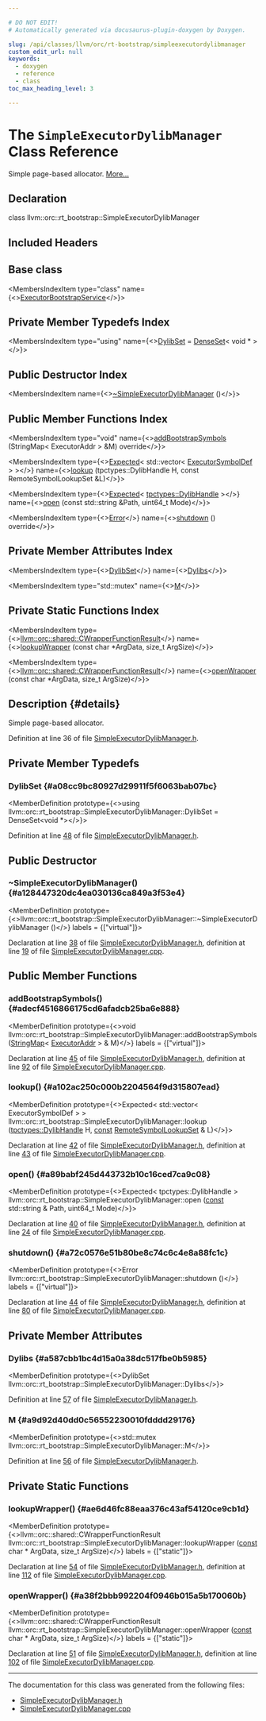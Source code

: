```yaml
---

# DO NOT EDIT!
# Automatically generated via docusaurus-plugin-doxygen by Doxygen.

slug: /api/classes/llvm/orc/rt-bootstrap/simpleexecutordylibmanager
custom_edit_url: null
keywords:
  - doxygen
  - reference
  - class
toc_max_heading_level: 3

---
```





# The `SimpleExecutorDylibManager` Class Reference

<DoxygenPage pluginConfig={pluginConfig}>

Simple page-based allocator. <a href="#details">More...</a>

## Declaration

<CodeBlock>class llvm::orc::rt_bootstrap::SimpleExecutorDylibManager</CodeBlock>

## Included Headers

<IncludesList>
<IncludesListItem
  filePath="llvm/ExecutionEngine/Orc/TargetProcess/SimpleExecutorDylibManager.h"
  permalink="/docs/api/files/include/include/llvm/include/llvm/executionengine/include/llvm/executionengine/orc/include/llvm/executionengine/orc/targetprocess/simpleexecutordylibmanager-h"
  isLocal="true" />
</IncludesList>

## Base class

<MembersIndex>

<MembersIndexItem
  type="class"
  name={<><a href="/docs/api/classes/llvm/orc/executorbootstrapservice">ExecutorBootstrapService</a></>}>
</MembersIndexItem>

</MembersIndex>

## Private Member Typedefs Index

<MembersIndex>

<MembersIndexItem
  type="using"
  name={<><a href="#a08cc9bc80927d29911f5f6063bab07bc">DylibSet</a> = <a href="/docs/api/classes/llvm/denseset">DenseSet</a>&lt; void &#42; &gt;</>}>
</MembersIndexItem>

</MembersIndex>

## Public Destructor Index

<MembersIndex>

<MembersIndexItem
  name={<><a href="#a128447320dc4ea030136ca849a3f53e4">~SimpleExecutorDylibManager</a> ()</>}>
</MembersIndexItem>

</MembersIndex>

## Public Member Functions Index

<MembersIndex>

<MembersIndexItem
  type="void"
  name={<><a href="#adecf4516866175cd6afadcb25ba6e888">addBootstrapSymbols</a> (StringMap&lt; ExecutorAddr &gt; &amp;M) override</>}>
</MembersIndexItem>

<MembersIndexItem
  type={<><a href="/docs/api/classes/llvm/expected">Expected</a>&lt; std::vector&lt; <a href="/docs/api/classes/llvm/orc/executorsymboldef">ExecutorSymbolDef</a> &gt; &gt;</>}
  name={<><a href="#a102ac250c000b2204564f9d315807ead">lookup</a> (tpctypes::DylibHandle H, const RemoteSymbolLookupSet &amp;L)</>}>
</MembersIndexItem>

<MembersIndexItem
  type={<><a href="/docs/api/classes/llvm/expected">Expected</a>&lt; <a href="/docs/api/namespaces/llvm/orc/tpctypes/#a791ec0843cc10da4c64ae6d79f8381d8">tpctypes::DylibHandle</a> &gt;</>}
  name={<><a href="#a89babf245d443732b10c16ced7ca9c08">open</a> (const std::string &amp;Path, uint64&#95;t Mode)</>}>
</MembersIndexItem>

<MembersIndexItem
  type={<><a href="/docs/api/classes/llvm/error">Error</a></>}
  name={<><a href="#a72c0576e51b80be8c74c6c4e8a88fc1c">shutdown</a> () override</>}>
</MembersIndexItem>

</MembersIndex>

## Private Member Attributes Index

<MembersIndex>

<MembersIndexItem
  type={<><a href="/docs/api/classes/llvm/denseset">DylibSet</a></>}
  name={<><a href="#a587cbb1bc4d15a0a38dc517fbe0b5985">Dylibs</a></>}>
</MembersIndexItem>

<MembersIndexItem
  type="std::mutex"
  name={<><a href="#a9d92d40dd0c56552230010fdddd29176">M</a></>}>
</MembersIndexItem>

</MembersIndex>

## Private Static Functions Index

<MembersIndex>

<MembersIndexItem
  type={<><a href="/docs/api/structs/llvm/orc/shared/cwrapperfunctionresult">llvm::orc::shared::CWrapperFunctionResult</a></>}
  name={<><a href="#ae6d46fc88eaa376c43af54120ce9cb1d">lookupWrapper</a> (const char &#42;ArgData, size&#95;t ArgSize)</>}>
</MembersIndexItem>

<MembersIndexItem
  type={<><a href="/docs/api/structs/llvm/orc/shared/cwrapperfunctionresult">llvm::orc::shared::CWrapperFunctionResult</a></>}
  name={<><a href="#a38f2bbb992204f0946b015a5b170060b">openWrapper</a> (const char &#42;ArgData, size&#95;t ArgSize)</>}>
</MembersIndexItem>

</MembersIndex>

## Description {#details}

Simple page-based allocator.

Definition at line 36 of file <a href="/docs/api/files/include/include/llvm/include/llvm/executionengine/include/llvm/executionengine/orc/include/llvm/executionengine/orc/targetprocess/simpleexecutordylibmanager-h">SimpleExecutorDylibManager.h</a>.

<SectionDefinition>

## Private Member Typedefs

### DylibSet {#a08cc9bc80927d29911f5f6063bab07bc}

<MemberDefinition
  prototype={<>using llvm::orc::rt&#95;bootstrap::SimpleExecutorDylibManager::DylibSet =  DenseSet&lt;void &#42;&gt;</>}>

Definition at line <a href="/docs/api/files/include/include/llvm/include/llvm/executionengine/include/llvm/executionengine/orc/include/llvm/executionengine/orc/targetprocess/simpleexecutordylibmanager-h/#l00048">48</a> of file <a href="/docs/api/files/include/include/llvm/include/llvm/executionengine/include/llvm/executionengine/orc/include/llvm/executionengine/orc/targetprocess/simpleexecutordylibmanager-h">SimpleExecutorDylibManager.h</a>.
</MemberDefinition>

</SectionDefinition>

<SectionDefinition>

## Public Destructor

### ~SimpleExecutorDylibManager() {#a128447320dc4ea030136ca849a3f53e4}

<MemberDefinition
  prototype={<>llvm::orc::rt&#95;bootstrap::SimpleExecutorDylibManager::~SimpleExecutorDylibManager ()</>}
  labels = {["virtual"]}>

Declaration at line <a href="/docs/api/files/include/include/llvm/include/llvm/executionengine/include/llvm/executionengine/orc/include/llvm/executionengine/orc/targetprocess/simpleexecutordylibmanager-h/#l00038">38</a> of file <a href="/docs/api/files/include/include/llvm/include/llvm/executionengine/include/llvm/executionengine/orc/include/llvm/executionengine/orc/targetprocess/simpleexecutordylibmanager-h">SimpleExecutorDylibManager.h</a>, definition at line <a href="/docs/api/files/lib/lib/executionengine/lib/executionengine/orc/lib/executionengine/orc/targetprocess/simpleexecutordylibmanager-cpp/#l00019">19</a> of file <a href="/docs/api/files/lib/lib/executionengine/lib/executionengine/orc/lib/executionengine/orc/targetprocess/simpleexecutordylibmanager-cpp">SimpleExecutorDylibManager.cpp</a>.
</MemberDefinition>

</SectionDefinition>

<SectionDefinition>

## Public Member Functions

### addBootstrapSymbols() {#adecf4516866175cd6afadcb25ba6e888}

<MemberDefinition
  prototype={<>void llvm::orc::rt&#95;bootstrap::SimpleExecutorDylibManager::addBootstrapSymbols (<a href="/docs/api/classes/llvm/stringmap">StringMap</a>&lt; <a href="/docs/api/classes/llvm/orc/executoraddr">ExecutorAddr</a> &gt; &amp; M)</>}
  labels = {["virtual"]}>

Declaration at line <a href="/docs/api/files/include/include/llvm/include/llvm/executionengine/include/llvm/executionengine/orc/include/llvm/executionengine/orc/targetprocess/simpleexecutordylibmanager-h/#l00045">45</a> of file <a href="/docs/api/files/include/include/llvm/include/llvm/executionengine/include/llvm/executionengine/orc/include/llvm/executionengine/orc/targetprocess/simpleexecutordylibmanager-h">SimpleExecutorDylibManager.h</a>, definition at line <a href="/docs/api/files/lib/lib/executionengine/lib/executionengine/orc/lib/executionengine/orc/targetprocess/simpleexecutordylibmanager-cpp/#l00092">92</a> of file <a href="/docs/api/files/lib/lib/executionengine/lib/executionengine/orc/lib/executionengine/orc/targetprocess/simpleexecutordylibmanager-cpp">SimpleExecutorDylibManager.cpp</a>.
</MemberDefinition>

### lookup() {#a102ac250c000b2204564f9d315807ead}

<MemberDefinition
  prototype={<>Expected&lt; std::vector&lt; ExecutorSymbolDef &gt; &gt; llvm::orc::rt&#95;bootstrap::SimpleExecutorDylibManager::lookup (<a href="/docs/api/namespaces/llvm/orc/tpctypes/#a791ec0843cc10da4c64ae6d79f8381d8">tpctypes::DylibHandle</a> H, <a href="/docs/api/files/lib/lib/target/lib/target/aarch64/aarch64promoteconstant-cpp/#a90f8350fecae261c25be85d38b451bff">const</a> <a href="/docs/api/namespaces/llvm/orc/#a6ed8943340ff5fdbb423c5a9f55daf4c">RemoteSymbolLookupSet</a> &amp; L)</>}>

Declaration at line <a href="/docs/api/files/include/include/llvm/include/llvm/executionengine/include/llvm/executionengine/orc/include/llvm/executionengine/orc/targetprocess/simpleexecutordylibmanager-h/#l00042">42</a> of file <a href="/docs/api/files/include/include/llvm/include/llvm/executionengine/include/llvm/executionengine/orc/include/llvm/executionengine/orc/targetprocess/simpleexecutordylibmanager-h">SimpleExecutorDylibManager.h</a>, definition at line <a href="/docs/api/files/lib/lib/executionengine/lib/executionengine/orc/lib/executionengine/orc/targetprocess/simpleexecutordylibmanager-cpp/#l00043">43</a> of file <a href="/docs/api/files/lib/lib/executionengine/lib/executionengine/orc/lib/executionengine/orc/targetprocess/simpleexecutordylibmanager-cpp">SimpleExecutorDylibManager.cpp</a>.
</MemberDefinition>

### open() {#a89babf245d443732b10c16ced7ca9c08}

<MemberDefinition
  prototype={<>Expected&lt; tpctypes::DylibHandle &gt; llvm::orc::rt&#95;bootstrap::SimpleExecutorDylibManager::open (<a href="/docs/api/files/lib/lib/target/lib/target/aarch64/aarch64promoteconstant-cpp/#a90f8350fecae261c25be85d38b451bff">const</a> std::string &amp; Path, uint64&#95;t Mode)</>}>

Declaration at line <a href="/docs/api/files/include/include/llvm/include/llvm/executionengine/include/llvm/executionengine/orc/include/llvm/executionengine/orc/targetprocess/simpleexecutordylibmanager-h/#l00040">40</a> of file <a href="/docs/api/files/include/include/llvm/include/llvm/executionengine/include/llvm/executionengine/orc/include/llvm/executionengine/orc/targetprocess/simpleexecutordylibmanager-h">SimpleExecutorDylibManager.h</a>, definition at line <a href="/docs/api/files/lib/lib/executionengine/lib/executionengine/orc/lib/executionengine/orc/targetprocess/simpleexecutordylibmanager-cpp/#l00024">24</a> of file <a href="/docs/api/files/lib/lib/executionengine/lib/executionengine/orc/lib/executionengine/orc/targetprocess/simpleexecutordylibmanager-cpp">SimpleExecutorDylibManager.cpp</a>.
</MemberDefinition>

### shutdown() {#a72c0576e51b80be8c74c6c4e8a88fc1c}

<MemberDefinition
  prototype={<>Error llvm::orc::rt&#95;bootstrap::SimpleExecutorDylibManager::shutdown ()</>}
  labels = {["virtual"]}>

Declaration at line <a href="/docs/api/files/include/include/llvm/include/llvm/executionengine/include/llvm/executionengine/orc/include/llvm/executionengine/orc/targetprocess/simpleexecutordylibmanager-h/#l00044">44</a> of file <a href="/docs/api/files/include/include/llvm/include/llvm/executionengine/include/llvm/executionengine/orc/include/llvm/executionengine/orc/targetprocess/simpleexecutordylibmanager-h">SimpleExecutorDylibManager.h</a>, definition at line <a href="/docs/api/files/lib/lib/executionengine/lib/executionengine/orc/lib/executionengine/orc/targetprocess/simpleexecutordylibmanager-cpp/#l00080">80</a> of file <a href="/docs/api/files/lib/lib/executionengine/lib/executionengine/orc/lib/executionengine/orc/targetprocess/simpleexecutordylibmanager-cpp">SimpleExecutorDylibManager.cpp</a>.
</MemberDefinition>

</SectionDefinition>

<SectionDefinition>

## Private Member Attributes

### Dylibs {#a587cbb1bc4d15a0a38dc517fbe0b5985}

<MemberDefinition
  prototype={<>DylibSet llvm::orc::rt&#95;bootstrap::SimpleExecutorDylibManager::Dylibs</>}>

Definition at line <a href="/docs/api/files/include/include/llvm/include/llvm/executionengine/include/llvm/executionengine/orc/include/llvm/executionengine/orc/targetprocess/simpleexecutordylibmanager-h/#l00057">57</a> of file <a href="/docs/api/files/include/include/llvm/include/llvm/executionengine/include/llvm/executionengine/orc/include/llvm/executionengine/orc/targetprocess/simpleexecutordylibmanager-h">SimpleExecutorDylibManager.h</a>.
</MemberDefinition>

### M {#a9d92d40dd0c56552230010fdddd29176}

<MemberDefinition
  prototype={<>std::mutex llvm::orc::rt&#95;bootstrap::SimpleExecutorDylibManager::M</>}>

Definition at line <a href="/docs/api/files/include/include/llvm/include/llvm/executionengine/include/llvm/executionengine/orc/include/llvm/executionengine/orc/targetprocess/simpleexecutordylibmanager-h/#l00056">56</a> of file <a href="/docs/api/files/include/include/llvm/include/llvm/executionengine/include/llvm/executionengine/orc/include/llvm/executionengine/orc/targetprocess/simpleexecutordylibmanager-h">SimpleExecutorDylibManager.h</a>.
</MemberDefinition>

</SectionDefinition>

<SectionDefinition>

## Private Static Functions

### lookupWrapper() {#ae6d46fc88eaa376c43af54120ce9cb1d}

<MemberDefinition
  prototype={<>llvm::orc::shared::CWrapperFunctionResult llvm::orc::rt&#95;bootstrap::SimpleExecutorDylibManager::lookupWrapper (<a href="/docs/api/files/lib/lib/target/lib/target/aarch64/aarch64promoteconstant-cpp/#a90f8350fecae261c25be85d38b451bff">const</a> char &#42; ArgData, size&#95;t ArgSize)</>}
  labels = {["static"]}>

Declaration at line <a href="/docs/api/files/include/include/llvm/include/llvm/executionengine/include/llvm/executionengine/orc/include/llvm/executionengine/orc/targetprocess/simpleexecutordylibmanager-h/#l00054">54</a> of file <a href="/docs/api/files/include/include/llvm/include/llvm/executionengine/include/llvm/executionengine/orc/include/llvm/executionengine/orc/targetprocess/simpleexecutordylibmanager-h">SimpleExecutorDylibManager.h</a>, definition at line <a href="/docs/api/files/lib/lib/executionengine/lib/executionengine/orc/lib/executionengine/orc/targetprocess/simpleexecutordylibmanager-cpp/#l00112">112</a> of file <a href="/docs/api/files/lib/lib/executionengine/lib/executionengine/orc/lib/executionengine/orc/targetprocess/simpleexecutordylibmanager-cpp">SimpleExecutorDylibManager.cpp</a>.
</MemberDefinition>

### openWrapper() {#a38f2bbb992204f0946b015a5b170060b}

<MemberDefinition
  prototype={<>llvm::orc::shared::CWrapperFunctionResult llvm::orc::rt&#95;bootstrap::SimpleExecutorDylibManager::openWrapper (<a href="/docs/api/files/lib/lib/target/lib/target/aarch64/aarch64promoteconstant-cpp/#a90f8350fecae261c25be85d38b451bff">const</a> char &#42; ArgData, size&#95;t ArgSize)</>}
  labels = {["static"]}>

Declaration at line <a href="/docs/api/files/include/include/llvm/include/llvm/executionengine/include/llvm/executionengine/orc/include/llvm/executionengine/orc/targetprocess/simpleexecutordylibmanager-h/#l00051">51</a> of file <a href="/docs/api/files/include/include/llvm/include/llvm/executionengine/include/llvm/executionengine/orc/include/llvm/executionengine/orc/targetprocess/simpleexecutordylibmanager-h">SimpleExecutorDylibManager.h</a>, definition at line <a href="/docs/api/files/lib/lib/executionengine/lib/executionengine/orc/lib/executionengine/orc/targetprocess/simpleexecutordylibmanager-cpp/#l00102">102</a> of file <a href="/docs/api/files/lib/lib/executionengine/lib/executionengine/orc/lib/executionengine/orc/targetprocess/simpleexecutordylibmanager-cpp">SimpleExecutorDylibManager.cpp</a>.
</MemberDefinition>

</SectionDefinition>

<hr/>

The documentation for this class was generated from the following files:

<ul>
<li><a href="/docs/api/files/include/include/llvm/include/llvm/executionengine/include/llvm/executionengine/orc/include/llvm/executionengine/orc/targetprocess/simpleexecutordylibmanager-h">SimpleExecutorDylibManager.h</a></li>
<li><a href="/docs/api/files/lib/lib/executionengine/lib/executionengine/orc/lib/executionengine/orc/targetprocess/simpleexecutordylibmanager-cpp">SimpleExecutorDylibManager.cpp</a></li>
</ul>

</DoxygenPage>
